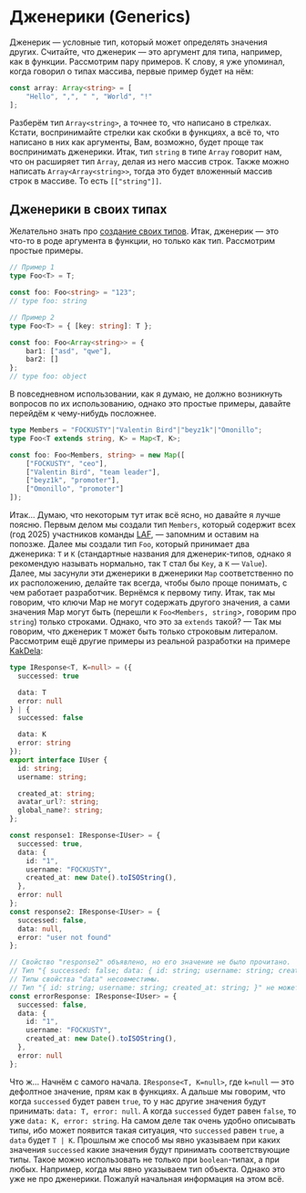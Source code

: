 # Дженерики (Generics)

Дженерик — условные тип, который может определять значения других. Считайте, что дженерик — это аргумент для типа, например, как в функции. Рассмотрим пару примеров. К слову, я уже упоминал, когда говорил о типах массива, первые пример будет на нём:

```ts copy
const array: Array<string> = [
	"Hello", ",", " ", "World", "!"
];
```

Разберём тип `Array<string>`, а точнее то, что написано в стрелках. Кстати, воспринимайте стрелки как скобки в функциях, а всё то, что написано в них как аргументы, Вам, возможно, будет проще так воспринимать дженерики. Итак, тип `string` в типе `Array` говорит нам, что он расширяет тип `Array`, делая из него массив строк. Также можно написать `Array<Array<string>>`, тогда это будет вложенный массив строк в массиве. То есть `[["string"]]`.

## Дженерики в своих типах

Желательно знать про [создание своих типов](./creating-your-types.mdx).
Итак, дженерик — это что-то в роде аргумента в функции, но только как тип. Рассмотрим простые примеры.

```ts copy
// Пример 1
type Foo<T> = T;

const foo: Foo<string> = "123";
// type foo: string

// Пример 2
type Foo<T> = { [key: string]: T };

const foo: Foo<Array<string>> = {
	bar1: ["asd", "qwe"],
	bar2: []
};
// type foo: object
```

В повседневном использовании, как я думаю, не должно возникнуть вопросов по их использованию, однако это простые примеры, давайте перейдём к чему-нибудь посложнее.

```ts copy
type Members = "FOCKUSTY"|"Valentin Bird"|"beyz1k"|"Omonillo";
type Foo<T extends string, K> = Map<T, K>;

const foo: Foo<Members, string> = new Map([
	["FOCKUSTY", "ceo"],
	["Valentin Bird", "team leader"],
	["beyz1k", "promoter"],
	["Omonillo", "promoter"]
]);
```

Итак... Думаю, что некоторым тут итак всё ясно, но давайте я лучше поясню.
Первым делом мы создали тип `Members`, который содержит всех (год 2025) участников команды [LAF](https://laf-team.ru), — запомним и оставим на попозже.
Далее мы создали тип `Foo`, который принимает два дженерика: `T` и `K` (стандартные названия для дженерик-типов, однако я рекомендую называть нормально, так `T` стал бы `Key`, а `K` — `Value`). Далее, мы засунули эти дженерики в дженерики `Map` соответственно по их расположению, делайте так всегда, чтобы было проще понимать, с чем работает разработчик.
Вернёмся к первому типу. Итак, так мы говорим, что ключи Map не могут содержать другого значения, а сами значения Map могут быть (перешли к `Foo<Members, string`>, говорим про `string`) только строками.
Однако, что это за `extends` такой? — Так мы говорим, что дженерик `T` может быть только строковым литералом.
Рассмотрим ещё другие примеры из реальной разработки на примере [KakDela](https://github.com/Lazy-And-Focused/KakDela):

```ts copy
type IResponse<T, K=null> = ({
  successed: true

  data: T
  error: null
} | {
  successed: false

  data: K
  error: string
});
export interface IUser {
  id: string;
  username: string;

  created_at: string;
  avatar_url?: string;
  global_name?: string;
};

const response1: IResponse<IUser> = {
  successed: true,
  data: {
    id: "1",
    username: "FOCKUSTY",
    created_at: new Date().toISOString(),
  },
  error: null
};
const response2: IResponse<IUser> = {
  successed: false,
  data: null,
  error: "user not found"
};

// Свойство "response2" объявлено, но его значение не было прочитано.
// Тип "{ successed: false; data: { id: string; username: string; created_at: string; }; error: null; }" не может быть назначен для типа "IResponse<IUser, null>".
// Типы свойства "data" несовместимы.
// Тип "{ id: string; username: string; created_at: string; }" не может быть назначен для типа "null".
const errorResponse: IResponse<IUser> = {
  successed: false,
  data: {
    id: "1",
    username: "FOCKUSTY",
    created_at: new Date().toISOString(),
  },
  error: null
};
```

Что ж... Начнём с самого начала.
`IResponse<T, K=null>`, где `k=null` — это дефолтное значение, прям как в функциях.
А дальше мы говорим, что когда `successed` будет равен `true`, то у нас другие значения будут принимать: `data: T, error: null`. А когда `successed` будет равен `false`, то уже `data: K, error: string`.
На самом деле так очень удобно описывать типы, ибо может появится такая ситуация, что `successed` равен `true`, а `data` будет `T | K`. Прошлым же способ мы явно указываем при каких значения `successed` какие значения будут принимать соответствующие типы. Такое можно использовать не только при `boolean`-типах, а при любых. Например, когда мы явно указываем тип объекта. Однако это уже не про дженерики.
Пожалуй начальная информация на этом всё.
